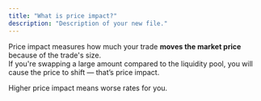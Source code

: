 ```yaml
---
title: "What is price impact?"
description: "Description of your new file."
---
```


Price impact measures how much your trade **moves the market price** because of the trade's size.\
If you're swapping a large amount compared to the liquidity pool, you will cause the price to shift — that’s price impact.

Higher price impact means worse rates for you.
